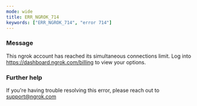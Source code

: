 ```yaml
---
mode: wide
title: ERR_NGROK_714
keywords: ["ERR_NGROK_714", "error 714"]
---
```



### Message

This ngrok account has reached its simultaneous connections limit. Log into https://dashboard.ngrok.com/billing to view your options.

<ErrorDetails />

### Further help

If you're having trouble resolving this error, please reach out to [support@ngrok.com](mailto:support@ngrok.com?subject=Help%20with%20ERR_NGROK_714)
